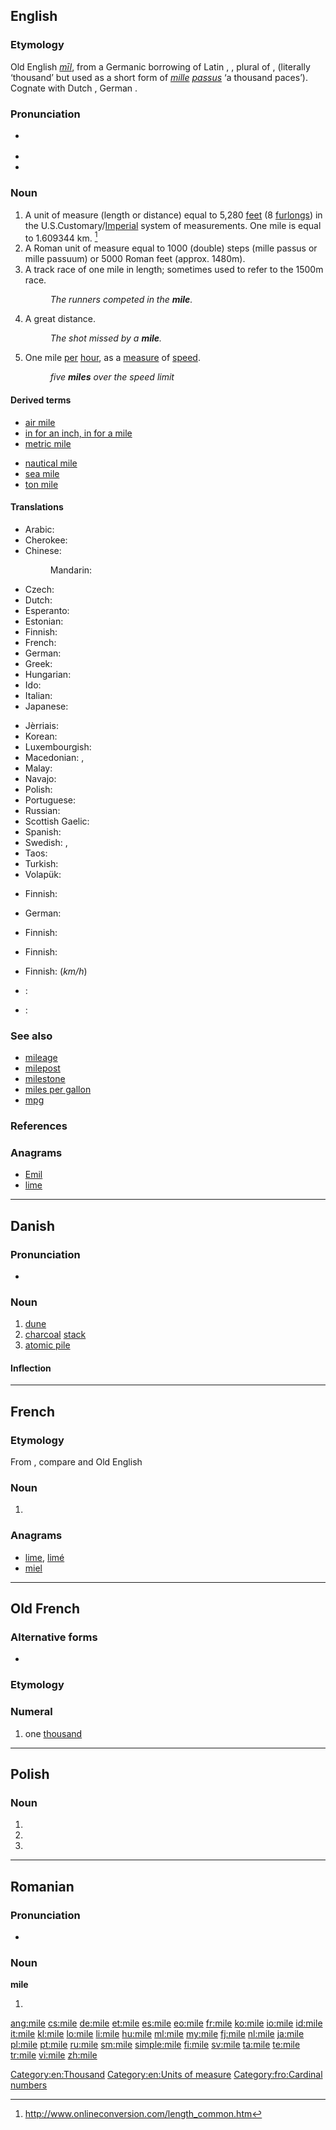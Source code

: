 {{also|milè|miłe|mìle|míle}}
==English==
{{wikipedia}}

===Etymology===
Old English ''[[mil#Old English|mīl]]'', from a Germanic borrowing of Latin {{term|milia|mīlia|lang=la}}, {{term|millia|mīllia|lang=la}}, plural of {{term|mile|mīle|lang=la}}, {{term|mille|mīlle|mile|lang=la}} (literally ‘thousand’ but used as a short form of ''[[mille]] [[passus]]'' ‘a thousand paces’).  Cognate with Dutch {{term|mijl|lang=nl}}, German {{term|Meile|lang=de}}.

===Pronunciation===
* {{a|UK|US}} {{IPA|/maɪ̯l/}}
* {{audio|en-us-mile.ogg|Audio (US)}}
* {{rhymes|aɪl}}

===Noun===
{{en-noun}}

# A unit of measure (length or distance) equal to 5,280 [[feet]] (8 [[furlong]]s) in the U.S.Customary/[[imperial|Imperial]] system of measurements. One mile is equal to 1.609344 km. <ref> http://www.onlineconversion.com/length_common.htm</ref>
# A Roman unit of measure equal to 1000 (double) steps (mille passus or mille passuum) or 5000 Roman feet (approx. 1480m).
# A track race of one mile in length; sometimes used to refer to the 1500m race.
#: ''The runners competed in the '''mile'''.''
# {{slang}} A great distance.
#: ''The shot missed by a '''mile'''.''
# {{informal}} One mile [[per]] [[hour]], as a [[measure]] of [[speed]].
#: ''five '''miles''' over the speed limit''

====Derived terms====
{{rel-top|Terms derived from ''mile''}}
* [[air mile]]
* [[in for an inch, in for a mile]]
* [[metric mile]]
{{rel-mid}}
* [[nautical mile]]
* [[sea mile]]
* [[ton mile]]
{{rel-bottom}}

====Translations====
{{trans-top|measure of length}}
* Arabic: {{t-|ar|ميل|m|tr=miil|sc=Arab}}
* Cherokee: {{t-|chr|ᏑᏟᎶᏛ|tr=sutlilodv|sc=Cher}}
* Chinese:
*: Mandarin: {{t-|cmn|英里|tr=yīnglǐ|sc=Hani}}
* Czech: {{t+|cs|míle|f}}
* Dutch: {{t+|nl|mijl|m}}
* Esperanto: {{t-|eo|mejlo}}
* Estonian: {{t+|et|miil}}
* Finnish: {{t+|fi|maili}}
* French: {{t+|fr|mille|m}}
* German: {{t+|de|Meile|f}}
* Greek: {{t|el|μίλι|n|tr=míli|sc=Grek}}
* Hungarian: {{t+|hu|mérföld}}
* Ido: {{t+|io|milio}}
* Italian: {{t+|it|miglio|m}}
* Japanese: {{t-|ja|マイル|tr=mairu}}
{{trans-mid}}
* Jèrriais: {{tø|roa-jer|mille|m}}
* Korean: {{t+|ko|마일|tr=mail|sc=Hang}}
* Luxembourgish: {{t-|lb|Meil|f}}
* Macedonian: {{t-|mk|милја|f|tr=mílja|sc=Cyrl}}, {{t-|mk|милји|p|tr=mílji|sc=Cyrl}}
* Malay: {{t+|ms|batu}}
* Navajo: {{tø|nv|tsinsitą́}}
* Polish: {{t+|pl|mila|f}}
* Portuguese: {{t+|pt|milha|f}}
* Russian: {{t+|ru|миля|f|tr=mílja|sc=Cyrl}}
* Scottish Gaelic: {{t|gd|mìle|f}}
* Spanish: {{t+|es|milla|f}}
* Swedish: {{t+|sv|mil|c}}, {{t-|sv|engelsk mil|c}}
* Taos: {{t|twf|mį̀yo’óna}}
* Turkish: {{t+|tr|mil}}
* Volapük: {{t+|vo|liöl}}
{{trans-bottom}}

{{trans-top|Roman measure of length}}
* Finnish: {{t+|fi|roomalainen}} {{t+|fi|maili}}
{{trans-mid}}
* German: {{t+|de|Meile|f}}
{{trans-bottom}}

{{trans-top|track race}}
* Finnish: {{t+|fi|maili}}
{{trans-mid}}
{{trans-bottom}}

{{trans-top|slang: large distance}}
* Finnish: {{t+|fi|kilometri}}
{{trans-mid}}
{{trans-bottom}}

{{trans-top|informal: one mile per hour}}
* Finnish: {{t+|fi|kilsa}} (''km/h'')
{{trans-mid}}
{{trans-bottom}}

{{checktrans-top}}
* {{ttbc|sh}}: {{t|sh|milja|f}}
* {{ttbc|cy}}: {{t|cy|milltir}}
{{trans-bottom}}

===See also===
{{top2}}
* [[mileage]]
* [[milepost]]
* [[milestone]]
* [[miles per gallon]]
* [[mpg]]
{{bottom}}

===References===
<References/>

===Anagrams===
* [[Emil#English|Emil]]
* [[lime#English|lime]]

[[Category:en:Thousand]]
[[Category:en:Units of measure]]

----

==Danish==
{{wikipedia|lang=da}}

===Pronunciation===
* {{IPA|/miːlə/|[ˈmiːlə]|lang=da}}

===Noun===
{{da-noun|n|r}}

# [[dune]]
# [[charcoal]] [[stack]]
# [[atomic pile]]

====Inflection====
{{da-noun-infl|n|r}}

----

==French==

===Etymology===
From {{etyl|la|fr}} {{term|mille|lang=la}}, compare {{term|mille|lang=fr}} and Old English {{term|mil|lang=ang}}

===Noun===
{{fr-noun|m}}

# {{l|en|mile}}

===Anagrams===
* [[lime#French|lime]], [[limé#French|limé]]
* [[miel#French|miel]]

----

==Old French==

===Alternative forms===
* {{l/fro|mil}}

===Etymology===
{{etyl|la|fro}} {{term|mille|lang=la}}

===Numeral===
{{head|fro|numeral}}

# one [[thousand]]

[[Category:fro:Cardinal numbers]]

----

==Polish==

===Noun===
{{head|pl|noun form}}

# {{inflection of|lang=pl|mila||nom|p}}
# {{inflection of|lang=pl|mila||acc|p}}
# {{inflection of|lang=pl|mila||voc|p}}

----

==Romanian==

===Pronunciation===
* {{IPA|[ˈmile]|lang=ro}}

===Noun===
'''mile''' {{f|p}}

# {{plural of|milă|lang=ro}}

[[ang:mile]]
[[cs:mile]]
[[de:mile]]
[[et:mile]]
[[es:mile]]
[[eo:mile]]
[[fr:mile]]
[[ko:mile]]
[[io:mile]]
[[id:mile]]
[[it:mile]]
[[kl:mile]]
[[lo:mile]]
[[li:mile]]
[[hu:mile]]
[[ml:mile]]
[[my:mile]]
[[fj:mile]]
[[nl:mile]]
[[ja:mile]]
[[pl:mile]]
[[pt:mile]]
[[ru:mile]]
[[sm:mile]]
[[simple:mile]]
[[fi:mile]]
[[sv:mile]]
[[ta:mile]]
[[te:mile]]
[[tr:mile]]
[[vi:mile]]
[[zh:mile]]